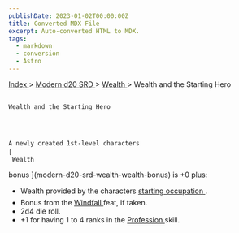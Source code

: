 ```yaml
---
publishDate: 2023-01-02T00:00:00Z
title: Converted MDX File
excerpt: Auto-converted HTML to MDX.
tags:
  - markdown
  - conversion
  - Astro
---
```


[
Index
](-index) >
[
Modern d20 SRD
](modern-d20-srd-index) >
[
Wealth
](modern-d20-srd-wealth-index) > Wealth and the Starting Hero

##

    Wealth and the Starting Hero




    A newly created 1st-level characters
    [
     Wealth

bonus
](modern-d20-srd-wealth-wealth-bonus)
is +0 plus:

- Wealth provided by the characters
  [
  starting
  occupation
  ](modern-d20-srd-starting-occupation-index)
  .
- Bonus from the
  [
  Windfall
  ](modern-d20-srd-feats-windfall)
  feat, if taken.
- 2d4 die roll.
- +1 for having 1 to 4 ranks in the
  [
  Profession
  ](modern-d20-srd-skills-profession)
  skill.
